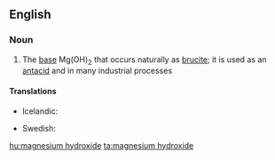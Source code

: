 ==English==
{{wikipedia}}

===Noun===
{{en-noun|head=[[magnesium]] [[hydroxide]]|-}}

# {{context|inorganic compound|lang=en}} The [[base]] Mg(OH)<sub>2</sub> that occurs naturally as [[brucite]]; it is used as an [[antacid]] and in many industrial processes

====Translations====
{{trans-top|Mg(OH)<sub>2</sub>}}
* Icelandic: {{t|is|magnesíumhýdroxíð|n}}
{{trans-mid}}
* Swedish: {{t|sv|magnesiumhydroxid|c}}
{{trans-bottom}}

[[hu:magnesium hydroxide]]
[[ta:magnesium hydroxide]]
